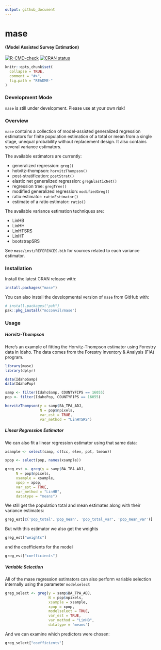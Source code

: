 ```yaml
---
output: github_document
---
```


# mase

#### (Model Assisted Survey Estimation)
<!-- README.md is generated from README.Rmd. Please edit that file -->

 <!-- badges: start -->
  [![R-CMD-check](https://github.com/mcconvil/mase/actions/workflows/R-CMD-check.yaml/badge.svg)](https://github.com/mcconvil/mase/actions/workflows/R-CMD-check.yaml)
   [![CRAN status](https://www.r-pkg.org/badges/version/mase)](https://CRAN.R-project.org/package=mase)
  <!-- badges: end -->

```r
knitr::opts_chunk$set(
  collapse = TRUE,
  comment = "#>",
  fig.path = "README-"
)
```

### Development Mode

`mase` is still under development.  Please use at your own risk!  

### Overview

`mase` contains a collection of model-assisted generalized regression estimators for finite population estimation of a total or mean from a single stage, unequal probability without replacement design.  It also contains several variance estimators.

The available estimators are currently:

  - generalized regression: `greg()`
  - hotvitz-thompson: `horvitzThompson()`
  - post-stratification: `postStrat()`
  - elastic net generalized regression: `gregElasticNet()`
  - regression tree: `gregTree()`
  - modified generalized regression: `modifiedGreg()`
  - ratio estimator: `ratioEstimator()`
  - estimate of a ratio estimator: `ratio()`
  
The available variance estimation techniques are:

  - LinHB
  - LinHH
  - LinHTSRS 
  - LinHT
  - bootstrapSRS
  
See `mase/inst/REFERENCES.bib` for sources related to each variance estimator.
  

### Installation

Install the latest CRAN release with:

```r
install.packages("mase")
```

You can also install the developmental version of `mase` from GitHub with:

```r
# install.packages("pak")
pak::pkg_install("mcconvil/mase")
```

### Usage

##### Horvitz-Thompson

Here's an example of fitting the Horvitz-Thompson estimator using Forestry data in Idaho. The data comes from the Forestry Inventory & Analysis (FIA) program. 

```r
library(mase)
library(dplyr)

data(IdahoSamp)
data(IdahoPop)

samp <- filter(IdahoSamp, COUNTYFIPS == 16055) 
pop <- filter(IdahoPop, COUNTYFIPS == 16055) 

horvitzThompson(y = samp$BA_TPA_ADJ,
                N = pop$npixels,
                var_est = TRUE,
                var_method = "LinHTSRS")
```

##### Linear Regression Estimator

We can also fit a linear regression estimator using that same data:

```r
xsample <- select(samp, c(tcc, elev, ppt, tmean))

xpop <- select(pop, names(xsample))

greg_est <- greg(y = samp$BA_TPA_ADJ,
     N = pop$npixels,
     xsample = xsample,
     xpop = xpop,
     var_est = TRUE,
     var_method = "LinHB",
     datatype = "means")
```

We still get the population total and mean estimates along with their variance estimates:

```r
greg_est[c('pop_total','pop_mean', 'pop_total_var', 'pop_mean_var')]
```

But with this estimator we also get the weights

```r
greg_est["weights"]
```

and the coefficients for the model

```r
greg_est["coefficients"]
```


##### Variable Selection

All of the mase regression estimators can also perform variable selection internally using the parameter `modelselect`

```r
greg_select <- greg(y = samp$BA_TPA_ADJ,
                    N = pop$npixels,
                    xsample = xsample,
                    xpop = xpop,
                    modelselect = TRUE,
                    var_est = TRUE,
                    var_method = "LinHB",
                    datatype = "means")
```

And we can examine which predictors were chosen:

```r
greg_select["coefficients"]
```

